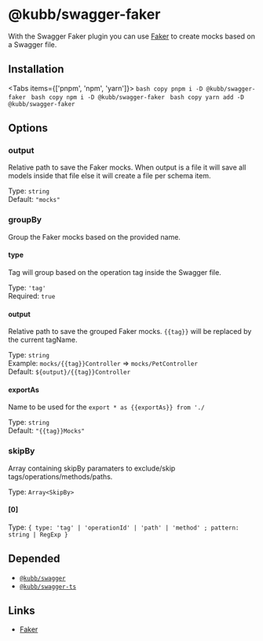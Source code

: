 
# @kubb/swagger-faker

With the Swagger Faker plugin you can use [Faker](https://fakerjs.dev/) to create mocks based on a Swagger file.

## Installation

<Tabs items={['pnpm', 'npm', 'yarn']}>
  <Tab>
    ```bash copy
    pnpm i -D @kubb/swagger-faker
    ```
  </Tab>
    <Tab>
    ```bash copy
    npm i -D @kubb/swagger-faker
    ```
  </Tab>
    <Tab>
    ```bash copy
    yarn add -D @kubb/swagger-faker
    ```
  </Tab>
</Tabs>

## Options


### output
Relative path to save the Faker mocks.
When output is a file it will save all models inside that file else it will create a file per schema item.

Type: `string` <br/>
Default: `"mocks"`

### groupBy
Group the Faker mocks based on the provided name.

#### type
Tag will group based on the operation tag inside the Swagger file.

Type: `'tag'` <br/>
Required: `true`

#### output
Relative path to save the grouped Faker mocks.
`{{tag}}` will be replaced by the current tagName.

Type: `string` <br/>
Example: `mocks/{{tag}}Controller` => `mocks/PetController` <br/>
Default: `${output}/{{tag}}Controller`

#### exportAs
Name to be used for the `export * as {{exportAs}} from './`

Type: `string` <br/>
Default: `"{{tag}}Mocks"`

### skipBy
Array containing skipBy paramaters to exclude/skip tags/operations/methods/paths.

Type: `Array<SkipBy>` <br/>

#### [0]
Type: `{ type: 'tag' | 'operationId' | 'path' | 'method' ; pattern: string | RegExp }` <br/>


## Depended

- [`@kubb/swagger`](/docs/usage/swagger)
- [`@kubb/swagger-ts`](/docs/usage/swagger-ts)

## Links

- [Faker](https://fakerjs.dev/)